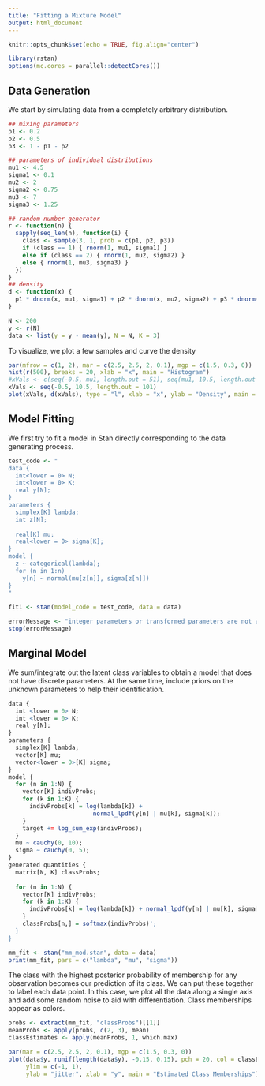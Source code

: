 ```yaml
---
title: "Fitting a Mixture Model"
output: html_document
---
```


```r
knitr::opts_chunk$set(echo = TRUE, fig.align="center")
```

```r
library(rstan)
options(mc.cores = parallel::detectCores())
```

## Data Generation

We start by simulating data from a completely arbitrary distribution.

```r
## mixing parameters
p1 <- 0.2
p2 <- 0.5
p3 <- 1 - p1 - p2

## parameters of individual distributions
mu1 <- 4.5
sigma1 <- 0.1
mu2 <- 2
sigma2 <- 0.75
mu3 <- 7
sigma3 <- 1.25

## random number generator
r <- function(n) {
  sapply(seq_len(n), function(i) {
    class <- sample(3, 1, prob = c(p1, p2, p3))
    if (class == 1) { rnorm(1, mu1, sigma1) }
    else if (class == 2) { rnorm(1, mu2, sigma2) }
    else { rnorm(1, mu3, sigma3) }
  })
}
## density
d <- function(x) {
  p1 * dnorm(x, mu1, sigma1) + p2 * dnorm(x, mu2, sigma2) + p3 * dnorm(x, mu3, sigma3)
}

N <- 200
y <- r(N)
data <- list(y = y - mean(y), N = N, K = 3)
```

To visualize, we plot a few samples and curve the density

```r
par(mfrow = c(1, 2), mar = c(2.5, 2.5, 2, 0.1), mgp = c(1.5, 0.3, 0))
hist(r(500), breaks = 20, xlab = "x", main = "Histogram")
#xVals <- c(seq(-0.5, mu1, length.out = 51), seq(mu1, 10.5, length.out = 51)[-1])
xVals <- seq(-0.5, 10.5, length.out = 101)
plot(xVals, d(xVals), type = "l", xlab = "x", ylab = "Density", main = "pdf")
```

## Model Fitting

We first try to fit a model in Stan directly corresponding to the data generating process.

```r
test_code <- "
data {
  int<lower = 0> N;
  int<lower = 0> K;
  real y[N];
}
parameters {
  simplex[K] lambda;
  int z[N];
  
  real[K] mu;
  real<lower = 0> sigma[K];
}
model {
  z ~ categorical(lambda);
  for (n in 1:n)
    y[n] ~ normal(mu[z[n]], sigma[z[n]])
}
"

fit1 <- stan(model_code = test_code, data = data)
```

```r
errorMessage <- "integer parameters or transformed parameters are not allowed;  found declared type int, parameter name=z\nProblem with declaration."
stop(errorMessage)
```

## Marginal Model

We sum/integrate out the latent class variables to obtain a model that does not have discrete parameters. At the same time, include priors on the unknown parameters to help their identification.

```r
data {
  int <lower = 0> N;
  int <lower = 0> K;
  real y[N];
}
parameters {
  simplex[K] lambda;
  vector[K] mu;
  vector<lower = 0>[K] sigma;
}
model {
  for (n in 1:N) {
    vector[K] indivProbs;
    for (k in 1:K) {
      indivProbs[k] = log(lambda[k]) +
                        normal_lpdf(y[n] | mu[k], sigma[k]);
    }
    target += log_sum_exp(indivProbs);
  }
  mu ~ cauchy(0, 10);
  sigma ~ cauchy(0, 5);
}
generated quantities {
  matrix[N, K] classProbs;
  
  for (n in 1:N) {
    vector[K] indivProbs;
    for (k in 1:K) {
      indivProbs[k] = log(lambda[k]) + normal_lpdf(y[n] | mu[k], sigma[k]);
    }
    classProbs[n,] = softmax(indivProbs)';
  }
}
```

```r
mm_fit <- stan("mm_mod.stan", data = data)
print(mm_fit, pars = c("lambda", "mu", "sigma"))
```

The class with the highest posterior probability of membership for any observation becomes our prediction of its class. We can put these together to label each data point. In this case, we plot all the data along a single axis and add some random noise to aid with differentiation. Class memberships appear as colors.

```r
probs <- extract(mm_fit, "classProbs")[[1]]
meanProbs <- apply(probs, c(2, 3), mean)
classEstimates <- apply(meanProbs, 1, which.max)

par(mar = c(2.5, 2.5, 2, 0.1), mgp = c(1.5, 0.3, 0))
plot(data$y, runif(length(data$y), -0.15, 0.15), pch = 20, col = classEstimates,
     ylim = c(-1, 1),
     ylab = "jitter", xlab = "y", main = "Estimated Class Memberships")
```